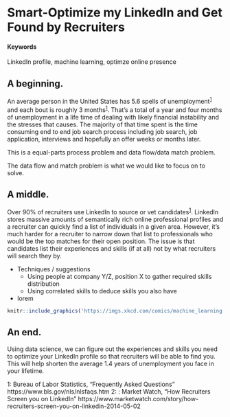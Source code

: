 # Smart-Optimize my LinkedIn and Get Found by Recruiters {#smarter-jobseeking}

#### Keywords {-}

LinkedIn profile, machine learning, optimze online presence

## A beginning.

An average person in the United States has 5.6 spells of unemployment<sup>[1](#footnote1)</sup> and each bout is roughly 3 months<sup>[1](#footnote1)</sup>. That's a total of a year and four months of unemployment in a life time of dealing with likely financial instability and the stresses that causes. The majority of that time spent is the time consuming end to end job search process including job search, job application, interviews and hopefully an offer weeks or months later. 

This is a equal-parts process problem and data flow/data match problem. 

<!--- add something about process problem has solutions with internet (e-apply) speeding up paper applications --->

The data flow and match problem is what we would like to focus on to solve.

## A middle.

Over 90% of recruiters use LinkedIn to source or vet candidates<sup>[1](#footnote2)</sup>. LinkedIn stores massive amounts of semantically rich online professional profiles and a recruiter can quickly find a list of individuals in a given area. However, it's much harder for a recruiter to narrow down that list to professionals who would be the top matches for their open position. The issue is that candidates list their experiences and skills (if at all) not by what recruiters will search they by.

<!--- add something about data science helping here --->

* Techniques / suggestions
  * Using people at company Y/Z, position X to gather required skills distribution
  * Using correlated skills to deduce skills you also have
* lorem

<!-- ...or include images directly from the web. Cite your sources! -->
```r
knitr::include_graphics('https://imgs.xkcd.com/comics/machine_learning.png')
```

## An end.

Using data science, we can figure out the experiences and skills you need to optimize your LinkedIn profile so that recruiters will be able to find you. This will help shorten the average 1.4 years of unemployment you face in your lifetime.

<!--- clearly needs a rework --->


<a name="footnote1">1</a>: Bureau of Labor Statistics, "Frequently Asked Questions" https://www.bls.gov/nls/nlsfaqs.htm
<a name="footnote2">2</a>: : Market Watch, "How Recruiters Screen you on LinkedIn" https://www.marketwatch.com/story/how-recruiters-screen-you-on-linkedin-2014-05-02



